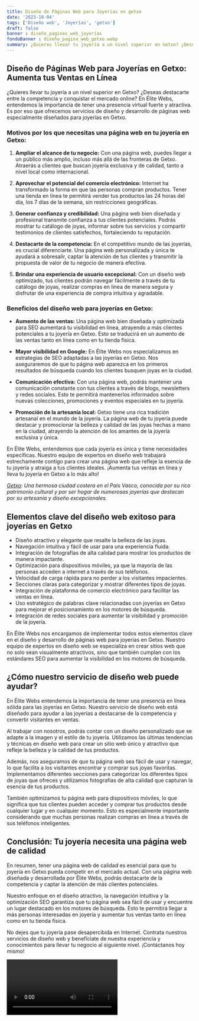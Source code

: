```yaml
---
title: Diseño de Páginas Web para Joyerías en getxo
date: '2023-10-04'
tags: ['Diseño web', 'Joyerías', 'getxo']
draft: false
banner : diseño_paginas_web_joyerías
fondoBanner : diseño_pagina_web_getxo.webp
summary: ¿Quieres llevar tu joyería a un nivel superior en Getxo? ¿Deseas destacarte entre la competencia y conquistar el mercado online? En Élite Webs, entendemos la importancia de tener una presencia virtual fuerte y atractiva. Es por eso que ofrecemos servicios de diseño y desarrollo de páginas web especialmente diseñados para joyerías en Getxo.
---
```


## Diseño de Páginas Web para Joyerías en Getxo: Aumenta tus Ventas en Línea 

¿Quieres llevar tu joyería a un nivel superior en Getxo? ¿Deseas destacarte entre la competencia y conquistar el mercado online? En Élite Webs, entendemos la importancia de tener una presencia virtual fuerte y atractiva. Es por eso que ofrecemos servicios de diseño y desarrollo de páginas web especialmente diseñados para joyerías en Getxo.

### Motivos por los que necesitas una página web en tu joyería en Getxo:

1. **Ampliar el alcance de tu negocio:** Con una página web, puedes llegar a un público más amplio, incluso más allá de las fronteras de Getxo. Atraerás a clientes que buscan joyería exclusiva y de calidad, tanto a nivel local como internacional.

2. **Aprovechar el potencial del comercio electrónico:** Internet ha transformado la forma en que las personas compran productos. Tener una tienda en línea te permitirá vender tus productos las 24 horas del día, los 7 días de la semana, sin restricciones geográficas.

3. **Generar confianza y credibilidad:** Una página web bien diseñada y profesional transmite confianza a tus clientes potenciales. Podrás mostrar tu catálogo de joyas, informar sobre tus servicios y compartir testimonios de clientes satisfechos, fortaleciendo tu reputación.

4. **Destacarte de la competencia:** En el competitivo mundo de las joyerías, es crucial diferenciarte. Una página web personalizada y única te ayudará a sobresalir, captar la atención de tus clientes y transmitir la propuesta de valor de tu negocio de manera efectiva.

5. **Brindar una experiencia de usuario excepcional:** Con un diseño web optimizado, tus clientes podrán navegar fácilmente a través de tu catálogo de joyas, realizar compras en línea de manera segura y disfrutar de una experiencia de compra intuitiva y agradable.

### Beneficios del diseño web para joyerías en Getxo:

- **Aumento de las ventas:** Una página web bien diseñada y optimizada para SEO aumentará tu visibilidad en línea, atrayendo a más clientes potenciales a tu joyería en Getxo. Esto se traducirá en un aumento de las ventas tanto en línea como en tu tienda física.

- **Mayor visibilidad en Google:** En Élite Webs nos especializamos en estrategias de SEO adaptadas a las joyerías en Getxo. Nos aseguraremos de que tu página web aparezca en los primeros resultados de búsqueda cuando los clientes busquen joyas en la ciudad.

- **Comunicación efectiva:** Con una página web, podrás mantener una comunicación constante con tus clientes a través de blogs, newsletters y redes sociales. Esto te permitirá mantenerlos informados sobre nuevas colecciones, promociones y eventos especiales en tu joyería.

- **Promoción de la artesanía local:** Getxo tiene una rica tradición artesanal en el mundo de la joyería. La página web de tu joyería puede destacar y promocionar la belleza y calidad de las joyas hechas a mano en la ciudad, atrayendo la atención de los amantes de la joyería exclusiva y única.

En Élite Webs, entendemos que cada joyería es única y tiene necesidades específicas. Nuestro equipo de expertos en diseño web trabajará estrechamente contigo para crear una página web que refleje la esencia de tu joyería y atraiga a tus clientes ideales. ¡Aumenta tus ventas en línea y lleva tu joyería en Getxo a lo más alto!

*[Getxo](https://www.getxo.eus/es): Una hermosa ciudad costera en el País Vasco, conocida por su rico patrimonio cultural y por ser hogar de numerosas joyerías que destacan por su artesanía y diseño excepcionales.*

<GifSeo />

<Cta />

## Elementos clave del diseño web exitoso para joyerías en Getxo

- Diseño atractivo y elegante que resalte la belleza de las joyas.
- Navegación intuitiva y fácil de usar para una experiencia fluida.
- Integración de fotografías de alta calidad para mostrar los productos de manera impactante.
- Optimización para dispositivos móviles, ya que la mayoría de las personas acceden a internet a través de sus teléfonos.
- Velocidad de carga rápida para no perder a los visitantes impacientes.
- Secciones claras para categorizar y mostrar diferentes tipos de joyas.
- Integración de plataforma de comercio electrónico para facilitar las ventas en línea.
- Uso estratégico de palabras clave relacionadas con joyerías en Getxo para mejorar el posicionamiento en los motores de búsqueda.
- Integración de redes sociales para aumentar la visibilidad y promoción de la joyería.

En Élite Webs nos encargamos de implementar todos estos elementos clave en el diseño y desarrollo de páginas web para joyerías en Getxo. Nuestro equipo de expertos en diseño web se especializa en crear sitios web que no solo sean visualmente atractivos, sino que también cumplan con los estándares SEO para aumentar la visibilidad en los motores de búsqueda.

## ¿Cómo nuestro servicio de diseño web puede ayudar?

En Élite Webs entendemos la importancia de tener una presencia en línea sólida para las joyerías en Getxo. Nuestro servicio de diseño web está diseñado para ayudar a las joyerías a destacarse de la competencia y convertir visitantes en ventas.

Al trabajar con nosotros, podrás contar con un diseño personalizado que se adapte a la imagen y el estilo de tu joyería. Utilizamos las últimas tendencias y técnicas en diseño web para crear un sitio web único y atractivo que refleje la belleza y la calidad de tus productos.

Además, nos aseguramos de que tu página web sea fácil de usar y navegar, lo que facilita a los visitantes encontrar y comprar sus joyas favoritas. Implementamos diferentes secciones para categorizar los diferentes tipos de joyas que ofreces y utilizamos fotografías de alta calidad que capturan la esencia de tus productos.

También optimizamos tu página web para dispositivos móviles, lo que significa que tus clientes pueden acceder y comprar tus productos desde cualquier lugar y en cualquier momento. Esto es especialmente importante considerando que muchas personas realizan compras en línea a través de sus teléfonos inteligentes.

## Conclusión: Tu joyería necesita una página web de calidad

En resumen, tener una página web de calidad es esencial para que tu joyería en Getxo pueda competir en el mercado actual. Con una página web diseñada y desarrollada por Élite Webs, podrás destacarte de la competencia y captar la atención de más clientes potenciales.

Nuestro enfoque en el diseño atractivo, la navegación intuitiva y la optimización SEO garantiza que tu página web sea fácil de usar y encuentre un lugar destacado en los motores de búsqueda. Esto te permitirá llegar a más personas interesadas en joyería y aumentar tus ventas tanto en línea como en tu tienda física.

No dejes que tu joyería pase desapercibida en Internet. Contrata nuestros servicios de diseño web y benefíciate de nuestra experiencia y conocimientos para llevar tu negocio al siguiente nivel. ¡Contáctanos hoy mismo!

<Video />

<CtaBot job='Joyerías' city='getxo'/>

<Gmaps query='getxo+españa+maps' />